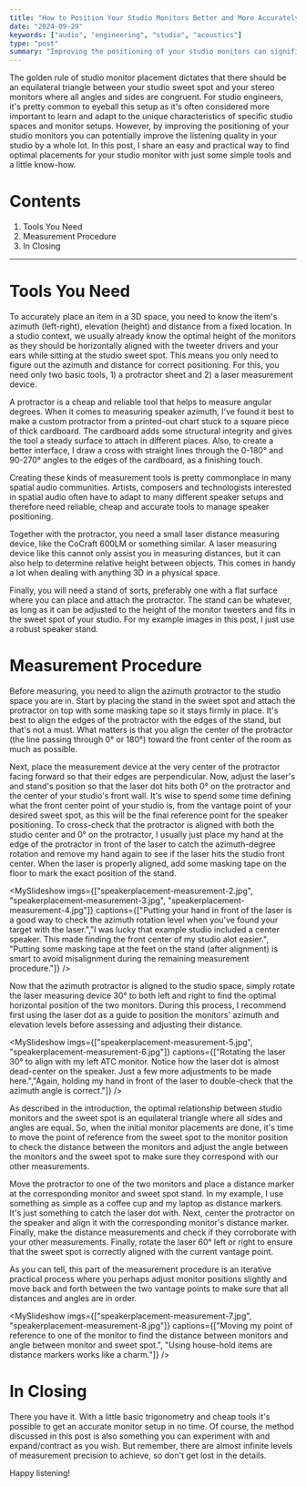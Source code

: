 ```yaml
---
title: "How to Position Your Studio Monitors Better and More Accurately"
date: "2024-09-29"
keywords: ["audio", "engineering", "studio", "acoustics"]
type: "post"
summary: "Improving the positioning of your studio monitors can significantly improve the sound quality of your studio. In this post, I share an easy and practical way to find optimal placements for your studio monitors with just some basic tools and a little know-how."
---
```


The golden rule of studio monitor placement dictates that there should be an equilateral triangle between your studio sweet spot and your stereo monitors where all angles and sides are congruent. For studio engineers, it's pretty common to eyeball this setup as it's often considered more important to learn and adapt to the unique characteristics of specific studio spaces and monitor setups. However, by improving the positioning of your studio monitors you can potentially improve the listening quality in your studio by a whole lot. In this post, I share an easy and practical way to find optimal placements for your studio monitor with just some simple tools and a little know-how.

<MyImage src="speakerplacement-diagram.jpg" alt="diagram overview of the equilateral triangle studio monitor order" caption="The sacred text of supreme monitor placements; the equilateral triangle." />

# Contents

1. <MyLink type="toc" href="#tools-you-need">Tools You Need</MyLink>
2. <MyLink type="toc" href="#measurement-procedure">Measurement Procedure</MyLink>
3. <MyLink type="toc" href="#in-closing">In Closing</MyLink>

---

# Tools You Need

To accurately place an item in a 3D space, you need to know the item's azimuth (left-right), elevation (height) and distance from a fixed location. In a studio context, we usually already know the optimal height of the monitors as they should be horizontally aligned with the tweeter drivers and your ears while sitting at the studio sweet spot. This means you only need to figure out the azimuth and distance for correct positioning. For this, you need only two basic tools, 1) a protractor sheet and 2) a laser measurement device. 

A protractor is a cheap and reliable tool that helps to measure angular degrees. When it comes to measuring speaker azimuth, I've found it best to make a custom protractor from a printed-out chart stuck to a square piece of thick cardboard. The cardboard adds some structural integrity and gives the tool a steady surface to attach in different places. Also, to create a better interface, I draw a cross with straight lines through the 0-180° and 90-270° angles to the edges of the cardboard, as a finishing touch. 

Creating these kinds of measurement tools is pretty commonplace in many spatial audio communities. Artists, composers and technologists interested in spatial audio often have to adapt to many different speaker setups and therefore need reliable, cheap and accurate tools to manage speaker positioning.

<MyImage src="speakerplacement-tools-protractor.jpg" alt="image of an custom protractor design attached to a cardboard" caption="My custom protractor disc consisting of a printed sheet of paper, some tape nad cardboard." />

Together with the protractor, you need a small laser distance measuring device, like the <MyLink href="https://images.clasohlson.com/medias/sys_master/9542857326622.pdf">CoCraft 600LM</MyLink> or something similar. A laser measuring device like this cannot only assist you in measuring distances, but it can also help to determine relative height between objects. This comes in handy a lot when dealing with anything 3D in a physical space.

<MyImage src="speakerplacement-tools-laser.jpg" alt="image of an cocraft 600LM laser measurement device" caption="My trusty laser measuring device from Cocraft." />

Finally, you will need a stand of sorts, preferably one with a flat surface where you can place and attach the protractor. The stand can be whatever, as long as it can be adjusted to the height of the monitor tweeters and fits in the sweet spot of your studio. For my example images in this post, I just use a robust speaker stand.

# Measurement Procedure

Before measuring, you need to align the azimuth protractor to the studio space you are in. Start by placing the stand in the sweet spot and attach the protractor on top with some masking tape so it stays firmly in place. It's best to align the edges of the protractor with the edges of the stand, but that's not a must. What matters is that you align the center of the protractor (the line passing through 0° or 180°) toward the front center of the room as much as possible. 

<MyImage src="speakerplacement-measurement-1.jpg" alt="overview of measurement setup" caption="Setup for the protractor alignment procedure. In this example, I am trying to better position the near-field ATC SCM25A monitor pair in a studio at work."/>

Next, place the measurement device at the very center of the protractor facing forward so that their edges are perpendicular. Now, adjust the laser's and stand's position so that the laser dot hits both 0° on the protractor and the center of your studio's front wall. It's wise to spend some time defining what the front center point of your studio is, from the vantage point of your desired sweet spot, as this will be the final reference point for the speaker positioning. To cross-check that the protractor is aligned with both the studio center and 0° on the protractor, I usually just place my hand at the edge of the protractor in front of the laser to catch the azimuth-degree rotation and remove my hand again to see if the laser hits the studio front center. When the laser is properly aligned, add some masking tape on the floor to mark the exact position of the stand.

<MySlideshow
  imgs={["speakerplacement-measurement-2.jpg", "speakerplacement-measurement-3.jpg", "speakerplacement-measurement-4.jpg"]}
  captions={["Putting your hand in front of the laser is a good way to check the azimuth rotation level when you've found your target with the laser.","I was lucky that example studio included a center speaker. This made finding the front center of my studio alot easier.", "Putting some masking tape at the feet on the stand (after alignment) is smart to avoid misalignment during the remaining measurement procedure."]}
/>

Now that the azimuth protractor is aligned to the studio space, simply rotate the laser measuring device 30° to both left and right to find the optimal horizontal position of the two monitors. During this process, I recommend first using the laser dot as a guide to position the monitors' azimuth and elevation levels before assessing and adjusting their distance.

<MySlideshow imgs={["speakerplacement-measurement-5.jpg", "speakerplacement-measurement-6.jpg"]}   captions={["Rotating the laser 30° to align with my left ATC monitor. Notice how the laser dot is almost dead-center on the speaker. Just a few more adjustments to be made here.","Again, holding my hand in front of the laser to double-check that the azimuth angle is correct."]}
/>

As described in the introduction, the optimal relationship between studio monitors and the sweet spot is an equilateral triangle where all sides and angles are equal. So, when the initial monitor placements are done, it's time to move the point of reference from the sweet spot to the monitor position to check the distance between the monitors and adjust the angle between the monitors and the sweet spot to make sure they correspond with our other measurements. 

Move the protractor to one of the two monitors and place a distance marker at the corresponding monitor and sweet spot stand. In my example, I use something as simple as a coffee cup and my laptop as distance markers. It's just something to catch the laser dot with. Next, center the protractor on the speaker and align it with the corresponding monitor's distance marker. Finally, make the distance measurements and check if they corroborate with your other measurements. Finally, rotate the laser 60° left or right to ensure that the sweet spot is correctly aligned with the current vantage point. 

As you can tell, this part of the measurement procedure is an iterative practical process where you perhaps adjust monitor positions slightly and move back and forth between the two vantage points to make sure that all distances and angles are in order. 

<MySlideshow
  imgs={["speakerplacement-measurement-7.jpg", "speakerplacement-measurement-8.jpg"]}
  captions={["Moving my point of reference to one of the monitor to find the distance between monitors and angle between monitor and sweet spot.", "Using house-hold items are distance markers works like a charm."]}
/>

# In Closing

There you have it. With a little basic trigonometry and cheap tools it's possible to get an accurate monitor setup in no time. Of course, the method discussed in this post is also something you can experiment with and expand/contract as you wish. But remember, there are almost infinite levels of measurement precision to achieve, so don't get lost in the details.  

Happy listening! 
